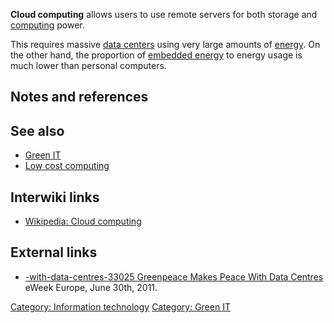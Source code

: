 '''Cloud computing''' allows users to use remote servers for both storage and [[computers |computing]] power. 

This requires massive [[data centers]] using very large amounts of [[energy]]. On the other hand, the proportion of [[embedded energy]] to energy usage is much lower than personal computers. 


== Notes and references ==
{{reflist}}

== See also ==

* [[Green IT]]
* [[Low cost computing]]

== Interwiki links ==

* [[Wikipedia: Cloud computing]]

== External links ==

* [http://www.eweekeurope.co.uk/news/greenpeace-makes-peace -with-data-centres-33025 Greenpeace Makes Peace With Data Centres] eWeek Europe, June 30th, 2011.

{{add links}}


{{stub}}

[[Category: Information technology]]
[[Category: Green IT]]